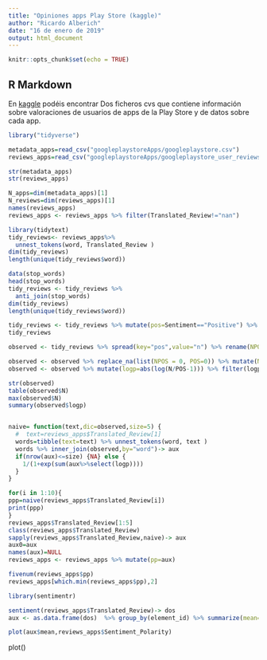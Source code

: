 ```yaml
---
title: "Opiniones apps Play Store (kaggle)"
author: "Ricardo Alberich"
date: "16 de enero de 2019"
output: html_document
---
```


```r
knitr::opts_chunk$set(echo = TRUE)
```

## R Markdown


En [kaggle](https://www.kaggle.com/lava18/google-play-store-apps) podéis encontrar Dos ficheros cvs que contiene información sobre valoraciones de usuarios de apps de la Play Store y de datos sobre cada app.



```r
library("tidyverse")
```


```r
metadata_apps=read_csv("googleplaystoreApps/googleplaystore.csv")
reviews_apps=read_csv("googleplaystoreApps/googleplaystore_user_reviews.csv")
```



```r
str(metadata_apps)
str(reviews_apps)

N_apps=dim(metadata_apps)[1]
N_reviews=dim(reviews_apps)[1]
names(reviews_apps)
reviews_apps <- reviews_apps %>% filter(Translated_Review!="nan")

```
```r
library(tidytext)
tidy_reviews<- reviews_apps%>%
  unnest_tokens(word, Translated_Review )
dim(tidy_reviews)
length(unique(tidy_reviews$word))

```


```r
data(stop_words)
head(stop_words)
tidy_reviews <- tidy_reviews %>%
  anti_join(stop_words)
dim(tidy_reviews)
length(unique(tidy_reviews$word))
```

```r
tidy_reviews <- tidy_reviews %>% mutate(pos=Sentiment=="Positive") %>% group_by(word,pos) %>% count(word, sort = TRUE) 
tidy_reviews
```



```r
observed <- tidy_reviews %>% spread(key="pos",value="n") %>% rename(NPOS=`FALSE`,POS=`TRUE`)

observed <- observed %>% replace_na(list(NPOS = 0, POS=0)) %>% mutate(N=NPOS+POS,pi=POS/N) %>% arrange(N)
observed <- observed %>% mutate(logp=abs(log(N/POS-1))) %>% filter(logp>0,logp<Inf)

str(observed)
table(observed$N)
max(observed$N)
summary(observed$logp)


```


```r


```


```r
naive= function(text,dic=observed,size=5) {
  #  text=reviews_apps$Translated_Review[1]
  words=tibble(text=text) %>% unnest_tokens(word, text )
  words %>% inner_join(observed,by="word")-> aux
  if(nrow(aux)<=size) {NA} else {
    1/(1+exp(sum(aux%>%select(logp))))
  } 
}

```



```r
for(i in 1:10){
ppp=naive(reviews_apps$Translated_Review[i])
print(ppp)
}
reviews_apps$Translated_Review[1:5]
class(reviews_apps$Translated_Review)
sapply(reviews_apps$Translated_Review,naive)-> aux
aux0=aux
names(aux)=NULL
reviews_apps <- reviews_apps %>% mutate(pp=aux)
```


```r

fivenum(reviews_apps$pp)
reviews_apps[which.min(reviews_apps$pp),2]

```



```r
library(sentimentr)
```

```r
sentiment(reviews_apps$Translated_Review)-> dos
aux <- as.data.frame(dos)  %>% group_by(element_id) %>% summarize(mean=max(sentiment))

```

```r
plot(aux$mean,reviews_apps$Sentiment_Polarity)
```

plot()
